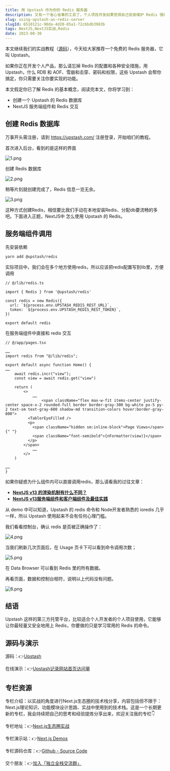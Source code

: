 ```yaml
---
title: 用 Upstash 作为你的 Redis 服务器
description: 又有一个省心省事的工具了，个人项目开发如果觉得自己安装维护 Redis 很麻烦，那么你应该试试这个免费的第三方 Redis 托管平台——Upstash。
slug: using-upstash-as-redis-server
slugId: 6510121c-90da-4d20-85a1-72cbbdb3983b
tags: NextJS,NextJS实战,Redis
date: 2023-08-30
---
```


本文继续我们的实战教程（[源码](https://github.com/weijunext/nextjs-learn-demos)），今天给大家推荐一个免费的 Redis 服务器，它叫 Upstash。

如果你正在开发个人产品，那么请忘掉 Redis 的配置和各种安全措施，用 Upstash，什么 RDB 和 AOF、雪崩和击穿、密码和权限，这些 Upstash 会帮你搞定，你只需要关注你要实现的功能。

本文假定你已了解 Redis 的基本概念，阅读完本文，你将学习到：

- 创建一个 Upstash 的 Redis 数据库
- NextJS 服务端组件和 Redis 交互

## 创建 Redis 数据库

万事开头需注册，请到 https://upstash.com/ 注册登录，开始咱们的教程。

首次进入后台，看到的是这样的界面

![1.png](/assets/013/1.png)

创建 Redis 数据库

![2.png](/assets/013/2.png)

稍等片刻就创建完成了，Redis 信息一览无余。

![3.png](/assets/013/3.png)

这种方式创建Redis，相信要比我们手动在本地安装Redis、分配db要流畅的多吧。下面进入正题，NextJS中 怎么使用 Upstash 的 Redis。

## 服务端组件调用

先安装依赖

```bash
yarn add @upstash/redis
```

实际项目中，我们会在多个地方使用redis，所以应该把redis配置写到lib里，方便调用

```tsx
// @/lib/redis.ts

import { Redis } from '@upstash/redis'

const redis = new Redis({
  url: `${process.env.UPSTASH_REDIS_REST_URL}`,
  token: `${process.env.UPSTASH_REDIS_REST_TOKEN}`,
})

export default redis
```

在服务端组件中直接和 redis 交互

```tsx
// @/app/pages.tsx

……
import redis from "@/lib/redis";

export default async function Home() {
……
	await redis.incr("view");
	const view = await redis.get("view")

	return (
		<>
			……
				<span className="flex max-w-fit items-center justify-center space-x-2 rounded-full border border-gray-300 bg-white px-5 py-2 text-sm text-gray-600 shadow-md transition-colors hover:border-gray-800">
          <TablerEyeFilled />
          <p>
            <span className="hidden sm:inline-block">Page Views</span>{" "}
            <span className="font-semibold">{nFormatter(view)}</span>
          </p>
        </span>
			……
		</>
	) 

……
}
```

如果你疑惑为什么组件内可以直接调用redis，那么请看我的过往文章：

- **[NextJS v13 的渲染机制有什么不同？](/article/nextjs-v13-rendering)**
- **[NextJS v13服务端组件和客户端组件及最佳实践](/article/nextjs-v13-server-side-and-client-side-components-best-practices)**

从 demo 中可以知道，Upstash 的 redis 命令和 Node开发者熟悉的 ioredis 几乎一样，所以 Upstash 使用起来不会有任何心理门槛。

我们看看控制台，确认 redis 是否被正确操作了：

![4.png](/assets/013/4.png)

当我们刷新几次页面后，在 Usage 页卡下可以看到命令调用次数；

![5.png](/assets/013/5.png)

在 Data Browser 可以看到 Redis 里的所有数据。

再看页面，数据和控制台相符，说明以上代码没有问题。

![6.png](/assets/013/6.png)

## 结语

Upstash 这样的第三方托管平台，比较适合个人开发者的个人项目使用，它能够让你最轻量又安全地用上 Redis，你要做的只是学习常用的 Redis 的命令。

## 源码与演示

源码：👉[Upstash](https://github.com/weijunext/nextjs-learn-demos/tree/Upstash)

在线演示：👉[Upstash记录网站首页访问量](https://nextjs.weijunext.com/)

## 专栏资源

专栏介绍：以实战的角度进行Next.js生态圈的技术栈分享，内容包括但不限于：Next.js理论知识、功能模块设计思路、实战中使用到的技术栈。这是一个长期更新的专栏，我会持续把自己的思考和经验提炼分享出来，欢迎关注我的专栏👇

专栏地址：👉[Next.js生态圈实战](/tag/NextJS%E5%AE%9E%E6%88%98)

专栏演示站：👉[Next.js Demos](https://nextjs.weijunext.com)

专栏源码仓库：👉[Github - Source Code](https://github.com/weijunext/nextjs-learn-demos)

交个朋友：👉[加入「独立全栈交流群」](/make-a-friend)